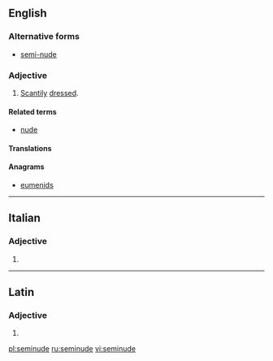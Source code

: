 ==English==

===Alternative forms===
* [[semi-nude]]

===Adjective===
{{en-adj|-}}

# [[scanty|Scantily]] [[dress]]ed.

====Related terms====
* [[nude]]

====Translations====
{{trans-see|half-naked}}

====Anagrams====
* [[eumenids#English|eumenids]]

----

==Italian==

===Adjective===
{{head|it|adjective form}}

# {{feminine plural of|seminudo|lang=it}}

----

==Latin==

===Adjective===
{{la-adj-form|seminude}}

# {{inflection of|seminudus||voc|m|s|lang=la}}

[[pl:seminude]]
[[ru:seminude]]
[[vi:seminude]]
